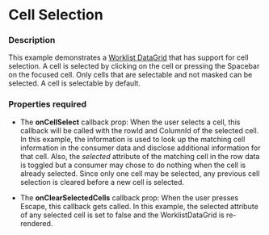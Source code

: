 
# Cell Selection

### Description
This example demonstrates a [Worklist DataGrid](/components/cerner-terra-framework-docs/data-grid/worklist-data-grid/about) that has support for cell selection.
A cell is selected by clicking on the cell or pressing the Spacebar on the focused
cell. Only cells that are selectable and not masked can be selected.
A cell is selectable by default.

### Properties required
* The **onCellSelect** callback prop: When the user selects a cell, this callback will be called with the rowId and ColumnId of the selected cell.
In this example, the information is used to look up the matching cell information in the consumer data and disclose additional information for that cell. Also, the _selected_ attribute of the matching cell in the row data is toggled but a consumer may chose to do nothing when the cell is already selected. Since only one cell may be selected, any previous cell selection is cleared before a new cell is selected.


* The **onClearSelectedCells** callback prop: When the user presses Escape, this callback gets called. In this example, the selected attribute of any selected cell is set to false and the WorklistDataGrid is re-rendered.


<CellSelection title='' />
